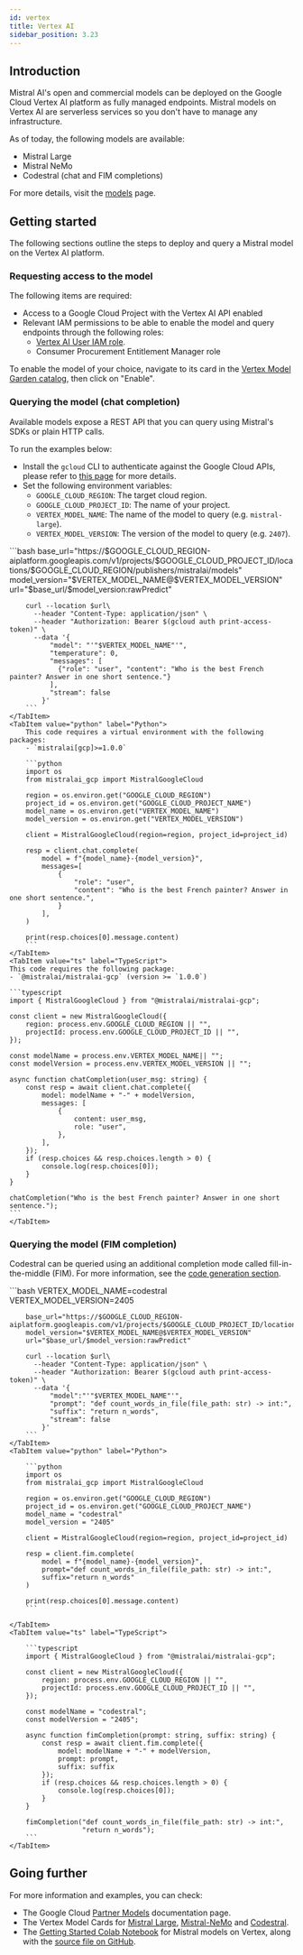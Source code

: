 ```yaml
---
id: vertex
title: Vertex AI
sidebar_position: 3.23
---
```



## Introduction

Mistral AI's open and commercial models can be deployed on the Google Cloud Vertex AI
platform as fully managed endpoints. Mistral models on Vertex AI are serverless services
so you don't have to manage any infrastructure.

As of today, the following models are available:

- Mistral Large
- Mistral NeMo
- Codestral (chat and FIM completions)

For more details, visit the [models](../../../getting-started/models/models_overview) page.

## Getting started

The following sections outline the steps to deploy and query a Mistral model on the
Vertex AI platform.

### Requesting access to the model

The following items are required:

- Access to a Google Cloud Project with the Vertex AI API enabled
- Relevant IAM permissions to be able to enable the model and query endpoints through the following roles:
  - [Vertex AI User IAM role](https://cloud.google.com/vertex-ai/docs/general/access-control#aiplatform.user).
  - Consumer Procurement Entitlement Manager role

To enable the model of your choice, navigate to its card in the 
[Vertex Model Garden catalog](https://cloud.google.com/vertex-ai/generative-ai/docs/model-garden/explore-models),
then click on "Enable".


### Querying the model (chat completion)

Available models expose a REST API that you can query using Mistral's SDKs or plain HTTP calls.

To run the examples below:

- Install the `gcloud` CLI to authenticate against the Google Cloud APIs, please refer to
[this page](https://cloud.google.com/docs/authentication/provide-credentials-adc#google-idp)
for more details.
- Set the following environment variables:
    - `GOOGLE_CLOUD_REGION`: The target cloud region.
    - `GOOGLE_CLOUD_PROJECT_ID`: The name of your project.
    - `VERTEX_MODEL_NAME`: The name of the model to query (e.g. `mistral-large`).
    - `VERTEX_MODEL_VERSION`: The version of the model to query (e.g. `2407`).
    

<Tabs>
    <TabItem value="curl" label="cURL">
        ```bash
        base_url="https://$GOOGLE_CLOUD_REGION-aiplatform.googleapis.com/v1/projects/$GOOGLE_CLOUD_PROJECT_ID/locations/$GOOGLE_CLOUD_REGION/publishers/mistralai/models"
        model_version="$VERTEX_MODEL_NAME@$VERTEX_MODEL_VERSION"
        url="$base_url/$model_version:rawPredict"

        curl --location $url\
          --header "Content-Type: application/json" \
          --header "Authorization: Bearer $(gcloud auth print-access-token)" \
          --data '{
              "model": "'"$VERTEX_MODEL_NAME"'",
              "temperature": 0,
              "messages": [
                {"role": "user", "content": "Who is the best French painter? Answer in one short sentence."}
              ],
              "stream": false
            }'
        ```
    </TabItem>
    <TabItem value="python" label="Python">
        This code requires a virtual environment with the following packages:
        - `mistralai[gcp]>=1.0.0` 

        ```python
        import os
        from mistralai_gcp import MistralGoogleCloud

        region = os.environ.get("GOOGLE_CLOUD_REGION")
        project_id = os.environ.get("GOOGLE_CLOUD_PROJECT_NAME")
        model_name = os.environ.get("VERTEX_MODEL_NAME")
        model_version = os.environ.get("VERTEX_MODEL_VERSION")

        client = MistralGoogleCloud(region=region, project_id=project_id)

        resp = client.chat.complete(
            model = f"{model_name}-{model_version}",
            messages=[
                {
                    "role": "user",
                    "content": "Who is the best French painter? Answer in one short sentence.",
                }
            ],
        )

        print(resp.choices[0].message.content)
        ```
    </TabItem>
    <TabItem value="ts" label="TypeScript">
    This code requires the following package:
    - `@mistralai/mistralai-gcp` (version >= `1.0.0`)

    ```typescript
    import { MistralGoogleCloud } from "@mistralai/mistralai-gcp";

    const client = new MistralGoogleCloud({
        region: process.env.GOOGLE_CLOUD_REGION || "",
        projectId: process.env.GOOGLE_CLOUD_PROJECT_ID || "",
    });

    const modelName = process.env.VERTEX_MODEL_NAME|| "";
    const modelVersion = process.env.VERTEX_MODEL_VERSION || "";

    async function chatCompletion(user_msg: string) {
        const resp = await client.chat.complete({
            model: modelName + "-" + modelVersion,
            messages: [
                {
                    content: user_msg,
                    role: "user",
                },
            ],
        });
        if (resp.choices && resp.choices.length > 0) {
            console.log(resp.choices[0]);
        }
    }

    chatCompletion("Who is the best French painter? Answer in one short sentence.");
    ```
    </TabItem>

</Tabs>

### Querying the model (FIM completion)

Codestral can be queried using an additional completion mode called fill-in-the-middle (FIM).
For more information, see the
[code generation section](../../../capabilities/code_generation/#fill-in-the-middle-endpoint).


<Tabs>
    <TabItem value="curl" label="cURL">
        ```bash
        VERTEX_MODEL_NAME=codestral
        VERTEX_MODEL_VERSION=2405

        base_url="https://$GOOGLE_CLOUD_REGION-aiplatform.googleapis.com/v1/projects/$GOOGLE_CLOUD_PROJECT_ID/locations/$GOOGLE_CLOUD_REGION/publishers/mistralai/models"
        model_version="$VERTEX_MODEL_NAME@$VERTEX_MODEL_VERSION"
        url="$base_url/$model_version:rawPredict"

        curl --location $url\
          --header "Content-Type: application/json" \
          --header "Authorization: Bearer $(gcloud auth print-access-token)" \
          --data '{
              "model":"'"$VERTEX_MODEL_NAME"'",
              "prompt": "def count_words_in_file(file_path: str) -> int:",
              "suffix": "return n_words",
              "stream": false
            }'
        ```
    </TabItem>
    <TabItem value="python" label="Python">

        ```python
        import os
        from mistralai_gcp import MistralGoogleCloud

        region = os.environ.get("GOOGLE_CLOUD_REGION")
        project_id = os.environ.get("GOOGLE_CLOUD_PROJECT_NAME")
        model_name = "codestral"
        model_version = "2405"

        client = MistralGoogleCloud(region=region, project_id=project_id)

        resp = client.fim.complete(
            model = f"{model_name}-{model_version}",
            prompt="def count_words_in_file(file_path: str) -> int:",
            suffix="return n_words"
        )

        print(resp.choices[0].message.content)
        ```

    </TabItem>
    <TabItem value="ts" label="TypeScript">

        ```typescript
        import { MistralGoogleCloud } from "@mistralai/mistralai-gcp";

        const client = new MistralGoogleCloud({
            region: process.env.GOOGLE_CLOUD_REGION || "",
            projectId: process.env.GOOGLE_CLOUD_PROJECT_ID || "",
        });

        const modelName = "codestral";
        const modelVersion = "2405";

        async function fimCompletion(prompt: string, suffix: string) {
            const resp = await client.fim.complete({
                model: modelName + "-" + modelVersion,
                prompt: prompt,
                suffix: suffix
            });
            if (resp.choices && resp.choices.length > 0) {
                console.log(resp.choices[0]);
            }
        }

        fimCompletion("def count_words_in_file(file_path: str) -> int:",
                      "return n_words");
        ```
    </TabItem>
</Tabs>


## Going further

For more information and examples, you can check:

- The Google Cloud [Partner Models](https://cloud.google.com/vertex-ai/generative-ai/docs/partner-models/mistral)
  documentation page.
- The Vertex Model Cards for [Mistral Large](https://console.cloud.google.com/vertex-ai/publishers/mistralai/model-garden/mistral-large),
  [Mistral-NeMo](https://console.cloud.google.com/vertex-ai/publishers/mistralai/model-garden/mistral-nemo) and
  [Codestral](https://console.cloud.google.com/vertex-ai/publishers/mistralai/model-garden/codestral).
- The [Getting Started Colab Notebook](https://colab.research.google.com/github/GoogleCloudPlatform/vertex-ai-samples/blob/main/notebooks/official/generative_ai/mistralai_intro.ipynb)
  for Mistral models on Vertex, along with the [source file on GitHub](https://github.com/GoogleCloudPlatform/vertex-ai-samples/tree/main/notebooks/official/generative_ai/mistralai_intro.ipynb).
  
